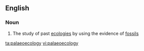 ==English==

===Noun===
{{en-noun|-}}

# The study of past [[ecology|ecologies]] by using the evidence of [[fossil]]s

[[ta:palaeoecology]]
[[vi:palaeoecology]]